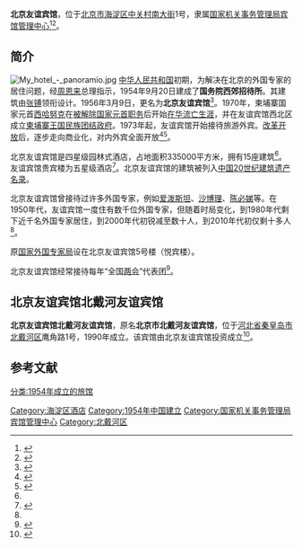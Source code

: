 {{infobox hotel
|hotel_name=友谊宾馆
|image=北京友谊宾馆贵宾楼.jpg
|caption=友谊宾馆贵宾楼
|address = [[北京市|北京市]][[海淀区|海淀区]][[紫竹院街道|紫竹院街道]]<br />[[中关村南大街|中关村南大街]]1号
|architect=[[张镈|张镈]]
|opening_date={{start date|1954|9|20}}
}}
'''北京友谊宾馆'''，位于[[北京市|北京市]][[海淀区|海淀区]][[中关村南大街|中关村南大街]]1号，隶属[[国家机关事务管理局宾馆管理中心|国家机关事务管理局宾馆管理中心]]<ref>{{Cite web  |url =http://www.ggj.gov.cn/gzdt/200912/t20091208_269173.htm  |title =国务院机关事务管理局宾馆管理中心简介  |author =  |date =2009-12-08  |publisher =国务院机关事务管理局  |language =  |accessdate =  |quote =  |archive-date =2017-03-28  |archive-url =https://web.archive.org/web/20170328195753/http://www.ggj.gov.cn/gzdt/200912/t20091208_269173.htm  |dead-url =no  }}</ref><ref>{{Cite web  |url =http://www.gsxt.gov.cn/%7B982D371BFF4BC696133F9D29AC387A9EB28DC84DF9C6527C66D2361A25B4664AE8D7436D77C386D631D585622785C074B452587AA99BAAB7858F8499ABBDE2C4E247E247E2ADF8ADDACBFAB56B6060944A0506377878D10F78DDC0691E1E4B764B6D5027F9CE2062F30DBF3AAEEC8C2ECA4FF5F6D075D0531646A1E4DB991CA6802580258025-1534439825736%7D  |title =北京友谊宾馆  |author =  |date =  |publisher =国家企业信用信息公示系统  |language =  |accessdate =2018-08-17  |quote =  }}{{Dead link|date=2019年4月 |bot=InternetArchiveBot |fix-attempted=yes }}</ref>。

==简介==
[[File:My_hotel_-_panoramio.jpg|thumb]]
[[中华人民共和国|中华人民共和国]]初期，为解决在北京的外国专家的居住问题，经[[周恩来|周恩来]]总理指示，1954年9月20日建成了'''国务院西郊招待所'''。其建筑由[[张镈|张镈]]领衔设计。1956年3月9日，更名为'''北京友谊宾馆'''<ref name="bjtour">{{cite book|author=北京市地方志编纂委员会|title=北京志·旅游卷·旅游志|publisher=[[北京出版社|北京出版社]]|year=2006|isbn=7-200-06349-5}}</ref>{{rp|108}}。1970年，柬埔寨国家元首[[诺罗敦·西哈努克|西哈努克]]在[[1970年柬埔寨政變|被解除国家元首职务]]后开始[[诺罗敦·西哈努克在中华人民共和国的流亡生涯|在华流亡生涯]]，并在友谊宾馆西北区成立[[柬埔寨王国民族团结政府|柬埔寨王国民族团结政府]]。1973年起，友谊宾馆开始接待旅游外宾。[[改革开放|改革开放]]后，逐步走向商业化，对内外宾全面开放<ref name=wangshi>{{Cite web|url =  http://news.xinhuanet.com/local/2015-09/15/c_128231437.htm|title =  友谊宾馆往事|author =  |date =  2015-09-15|publisher =  新华网|language =  |accessdate =  |quote =  |archive-date =  2015-11-28|archive-url =  https://web.archive.org/web/20151128204744/http://news.xinhuanet.com/local/2015-09/15/c_128231437.htm|dead-url =  no}}</ref><ref name=sohu>{{Cite web |url =http://mt.sohu.com/20170323/n484335210.shtml  |title =智慧能源管理系统助力友谊宾馆实现绿色运营  |author =  |date =2017-03-23  |publisher =搜狐  |language =  |accessdate =  |quote =  }}</ref>。

北京友谊宾馆是四星级园林式酒店，占地面积335000平方米，拥有15座建筑<ref name=sohu/>。友谊宾馆贵宾楼为五星级酒店<ref>{{Cite web|url =http://www.bjta.gov.cn/tsfwzt/qyml/373570.htm|title =星级饭店|author =|date =2015-04-29|publisher =北京市旅游发展委员会|language =|accessdate =|quote =|deadurl =yes|archiveurl =https://web.archive.org/web/20160317085035/http://www.bjta.gov.cn/tsfwzt/qyml/373570.htm|archivedate =2016-03-17}}</ref>。北京友谊宾馆的建筑被列入[[中国20世纪建筑遗产名录|中国20世纪建筑遗产名录]]。

北京友谊宾馆曾接待过许多外国专家，例如[[伊斯雷尔·爱泼斯坦|爱泼斯坦]]、[[沙博理|沙博理]]、[[陈必娣|陈必娣]]等。在1950年代，友谊宾馆一度住有数千位外国专家，但随着时局变化，到1980年代剩下近千名外国专家居住，到2000年代初锐减至数十人，到2010年代初仅剩十多人<ref name=wangshi/>。

原[[国家外国专家局|国家外国专家局]]设在北京友谊宾馆5号楼（悦宾楼）。

北京友谊宾馆经常接待每年“全国[[两会|两会]]”代表团<ref>{{Cite web |url = http://news.163.com/15/0228/20/AJIODKH000014SEH.html |title = 今年全国人大代表政协委员开会时住哪儿 |author =  |date = 2015-02-28 |publisher = 网易 |language =  |accessdate =  |quote =  |archive-url = https://web.archive.org/web/20170329050126/http://news.163.com/15/0228/20/AJIODKH000014SEH.html |archive-date = 2017-03-29 |dead-url = yes }}</ref>。

==北京友谊宾馆北戴河友谊宾馆==
'''北京友谊宾馆北戴河友谊宾馆'''，原名'''北京市北戴河友谊宾馆'''，位于[[河北省|河北省]][[秦皇岛市|秦皇岛市]][[北戴河区|北戴河区]]鹰角路1号，1990年成立。该宾馆由北京友谊宾馆投资成立<ref>{{Cite web|url = http://www.gsxt.gov.cn/%7BBA0F1539DD69E4B4311DBF0B8E1A58BC90AFEA6FDBE4705E44F0143807964468CAF5614F55E1A4F413F7A74005A7E25696707A588BB98895A7ADA6BB899FC0E6E540E540E5C3C06566C38C298C298CAA8C9D8C298C78D178DD78DD450A3DD39100FE4CC95D1F7FDD39BC0605238623A0E5B55217286AEF5573D673D673D6-1534439825736%7D|title = 北京友谊宾馆北戴河友谊宾馆|author = |date = |publisher = 国家企业信用信息公示系统|language = |accessdate = 2018-08-17|quote = }}{{Dead link|date=2019年4月 |bot=InternetArchiveBot |fix-attempted=yes }}</ref>。

==参考文献==
{{commonscat|Beijing Friendship Hotel}}
{{Reflist}}

{{中国20世纪建筑遗产}}
[[Category:海淀区酒店|Category:海淀区酒店]]
[[Category:1954年中国建立|Category:1954年中国建立]]
[[Category:国家机关事务管理局宾馆管理中心|Category:国家机关事务管理局宾馆管理中心]]
[[Category:北戴河区|Category:北戴河区]]
[[分类:1954年成立的旅馆|分类:1954年成立的旅馆]]